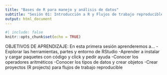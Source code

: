 ```yaml
---
title: "Bases de R para manejo y análisis de datos"
subtitle: "Sesión 01: Introducción a R y Flujos de trabajo reproducible"
output: html_document
---
```


```r
#| include: false
knitr::opts_chunk$set(echo = TRUE)
```


OBJETIVOS DE APRENDIZAJE:
En esta primera sesión aprenderemos a...
-Explorar las herramientas, partes y entorno de RStudio
-Aprender a instalar y cargar paquetes con código y click y pedir ayuda
-Conocer los operadores aritméticos
-Conocer los tipos de datos y crear objetos
-Crear proyectos (R projects) para flujos de trabajo reproducible

